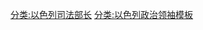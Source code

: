 {{Navbox
|name    = 以色列司法部长
|state   = {{{state|autocollapse}}}
|title   = [[以色列司法部长]] {{flagicon|Israel}}
|listclass = hlist
|image = [[Image:Coat of arms of Israel.svg|40px]]
|list1 = 
* [[平夏斯·罗森|罗森]] （1948–1951）
* [[多佛·约瑟夫|约瑟夫]] （1951–1952）
* [[海姆·柯恩|柯恩]] （1952）
* [[平夏斯·罗森|罗森]] （1952–1956）
* [[戴维·本-古里安|本-古里安]] （1956–1958）
* [[平夏斯·罗森|罗森]] （1958–1961）
* [[多佛·约瑟夫|约瑟夫]] （1961–1966）
* [[雅科夫·希姆松·沙皮拉|沙皮拉]] （1966–1972）
* [[果尔达·梅厄|梅厄]] （1972）
* [[雅科夫·希姆松·沙皮拉|沙皮拉]] （1972–1973）
* [[果尔达·梅厄|梅厄]] （1973–1974）
* [[海姆·约瑟夫·扎多克|扎多克]] （1974–1977）
* [[梅纳赫姆·贝京|贝京]] （1977）
* [[撒母尔·塔米尔|塔米尔]] （1977–1980）
* [[莫西·尼辛姆|尼辛姆]] （1980–1986）
* [[伊扎克·莫达伊|莫达伊]] （1986）
* [[阿乌拉罕·沙里尔|沙里尔]] （1986–1988）
* [[达恩·梅里多尔|梅里多尔]] （1988–1992）
* [[戴维·利巴伊|利巴伊]] （1992–1996）
* [[雅各布·奈曼|奈曼]] （1996）
* [[本雅明·内塔尼亚胡|内塔尼亚胡]] （1996）
* [[查黑·哈内戈比|哈内戈比]] （1996–1999）
* [[约西·贝林|贝林]] （1999–2001）
* [[梅厄·谢特里特|谢特里特]] （2001–2003）
* [[托米·拉皮德|拉皮德]] （2003–2004）
* [[齐皮·利夫尼|利夫尼]] （2004–2006）*
* [[海姆·雷蒙|雷蒙]] （2006）
* [[梅厄·谢特里特|谢特里特]] （2006）*
* [[埃胡德·奥尔默特|奥尔默特]] （2006）*
* [[齐皮·利夫尼|利夫尼]] （2006–2007）
* [[丹尼尔·弗里德曼|弗里德曼]] （2007–2009）
* [[雅各布·奈曼|奈曼]] （2009–2013）
* [[齐皮·利夫尼|利夫尼]] （2013–2015）
|below = <nowiki>*</nowiki>在内阁全部或者部分任期内代替行使司法部长职权，直至下一任司法部长上任为止。
}}<noinclude>
{{collapsible option}}
[[分类:以色列司法部长]]
[[分类:以色列政治领袖模板]]
</noinclude>